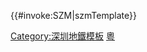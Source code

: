 <includeonly>{{#invoke:SZM|szmTemplate}}</includeonly><noinclude>{{Documentation}}[[Category:深圳地鐵模板]][[Category:路線標誌模板|粵]]</noinclude>